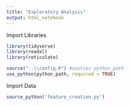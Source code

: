 ```yaml
---
title: "Exploratory Analysis"
output: html_notebook
---
```


Import Libraries


```r
library(tidyverse)
library(readxl)
library(reticulate)

source("..\\config.R") #sources python_path
use_python(python_path, required = TRUE)

```

Import Data
```r
source_python('feature_creation.py')

```

